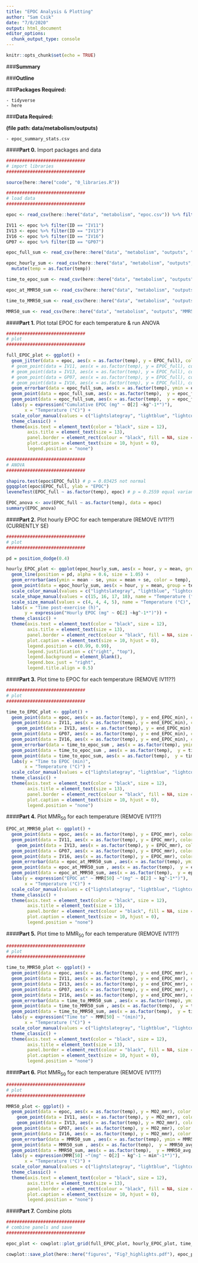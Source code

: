 ```yaml
---
title: "EPOC Analysis & Plotting"
author: "Sam Csik"
date: "7/8/2020"
output: html_document
editor_options: 
  chunk_output_type: console
---
```


```r
knitr::opts_chunk$set(echo = TRUE)
```

###**Summary**

###**Outline**

###**Packages Required:**

    - tidyverse
    - here

###**Data Required:**

**(file path: data/metabolism/outputs)**

    - epoc_summary_stats.csv
    
####**Part 0.** Import packages and data  
```r
##############################
# import libraries
##############################

source(here::here("code", "0_libraries.R"))

##############################
# load data
##############################

epoc <- read_csv(here::here("data", "metabolism", "epoc.csv")) %>% filter(spar == 0.2)

IV11 <- epoc %>% filter(ID == "IV11")
IV13 <- epoc %>% filter(ID == "IV13")
IV16 <- epoc %>% filter(ID == "IV16")
GP07 <- epoc %>% filter(ID == "GP07")

epoc_full_sum <- read_csv(here::here("data", "metabolism", "outputs", "epoc_full_summary_stats.csv"))

epoc_hourly_sum <- read_csv(here::here("data", "metabolism", "outputs", "epoc_hourly_summary_stats.csv")) %>% 
  mutate(temp = as.factor(temp))

time_to_epoc_sum <- read_csv(here::here("data", "metabolism", "outputs", "time_to_epoc_full_summary_stats.csv"))

epoc_at_MMR50_sum <- read_csv(here::here("data", "metabolism", "outputs", "epoc_at_MMR50_summary_stats.csv"))

time_to_MMR50_sum <- read_csv(here::here("data", "metabolism", "outputs", "time_to_MMR50_summary_stats.csv"))

MMR50_sum <- read_csv(here::here("data", "metabolism", "outputs", "MMR50_summary_stats.csv"))
```

####**Part 1.** Plot total EPOC for each temperature & run ANOVA
```r
##############################
# plot
##############################

full_EPOC_plot <- ggplot() +
  geom_jitter(data = epoc, aes(x = as.factor(temp), y = EPOC_full), color = "black", alpha = 0.2, width = 0.2, size = 3) + 
  # geom_point(data = IV11, aes(x = as.factor(temp), y = EPOC_full), color = "red", alpha = 0.5, size = 3) +
  # geom_point(data = IV13, aes(x = as.factor(temp), y = EPOC_full), color = "blue", alpha = 0.5, size = 3) +
  # geom_point(data = GP07, aes(x = as.factor(temp), y = EPOC_full), color = "green", alpha = 0.5, size = 3) +
  # geom_point(data = IV16, aes(x = as.factor(temp), y = EPOC_full), color = "purple", alpha = 0.5, size = 3) +
  geom_errorbar(data = epoc_full_sum, aes(x = as.factor(temp), ymin = epoc_full_avg - epoc_full_se, ymax = epoc_full_avg + epoc_full_se), width = 0.1, size = 1, color = "black") + # sub se for "error" to get 95% CI
  geom_point(data = epoc_full_sum, aes(x = as.factor(temp),  y = epoc_full_avg), size = 6, color = "black") +
  geom_point(data = epoc_full_sum, aes(x = as.factor(temp),  y = epoc_full_avg, color = as.factor(temp)), size = 4.5) +
  labs(y = expression("Cumulative EPOC (mg" ~ O[2] ~kg^-1*")"),
       x = "Temperature (°C)") +
  scale_color_manual(values = c("lightslategray", "lightblue", "lightcoral", "indianred4")) +
  theme_classic() +
  theme(axis.text = element_text(color = "black", size = 12),
        axis.title = element_text(size = 13),
        panel.border = element_rect(colour = "black", fill = NA, size = 0.7),
        plot.caption = element_text(size = 10, hjust = 0),
        legend.position = "none")

##############################
# ANOVA
##############################

shapiro.test(epoc$EPOC_full) # p = 0.03425 not normal
ggqqplot(epoc$EPOC_full, ylab = "EPOC") 
leveneTest(EPOC_full ~ as.factor(temp), epoc) # p = 0.2559 equal variances

EPOC_anova <- aov(EPOC_full ~ as.factor(temp), data = epoc)
summary(EPOC_anova) 


```

####**Part 2.** Plot hourly EPOC for each temperature (REMOVE IV11??) (CURRENTLY SE)
```r
##############################
# plot
##############################

pd = position_dodge(0.4)

hourly_EPOC_plot <- ggplot(epoc_hourly_sum, aes(x = hour, y = mean, group = temp, color = temp)) +
  geom_line(position = pd, alpha = 0.6, size = 1.05) +
  geom_errorbar(aes(ymin = mean - se, ymax = mean + se, color = temp), width = 0.2, position = pd, alpha = 0.6) +
  geom_point(data = epoc_hourly_sum, aes(x = hour, y = mean, group = temp, color = temp, shape = temp, size = temp), position = pd) +
  scale_color_manual(values = c("lightslategray", "lightblue", "lightcoral", "indianred4"), name = "Temperature (°C)") +
  scale_shape_manual(values = c(15, 16, 17, 18), name = "Temperature (°C)", labels = c("11", "16", "21", "26")) +
  scale_size_manual(values = c(4, 4, 4, 5), name = "Temperature (°C)", labels = c("11", "16", "21", "26")) +
  labs(x = "Time post-exercise (h)",
       y = expression("Hourly EPOC (mg" ~ O[2] ~kg^-1*")")) +
  theme_classic() +
  theme(axis.text = element_text(color = "black", size = 12),
        axis.title = element_text(size = 13),
        panel.border = element_rect(colour = "black", fill = NA, size = 0.7),
        plot.caption = element_text(size = 10, hjust = 0),
        legend.position = c(0.99, 0.99),
        legend.justification = c("right", "top"),
        legend.background = element_blank(),
        legend.box.just = "right",
        legend.title.align = 0.5)
```

####**Part 3.** Plot time to EPOC for each temperature (REMOVE IV11??)
```r
##############################
# plot
##############################

time_to_EPOC_plot <- ggplot() +
  geom_point(data = epoc, aes(x = as.factor(temp), y = end_EPOC_min), color = "black", alpha = 0.5, size = 3) + # width = 0.2, alpha = 0.2
  geom_point(data = IV11, aes(x = as.factor(temp), y = end_EPOC_min), color = "red", alpha = 0.5, size = 3) +
    geom_point(data = IV13, aes(x = as.factor(temp), y = end_EPOC_min), color = "blue", alpha = 0.5, size = 3) +
  geom_point(data = GP07, aes(x = as.factor(temp), y = end_EPOC_min), color = "green", alpha = 0.5, size = 3) +
  geom_point(data = IV16, aes(x = as.factor(temp), y = end_EPOC_min), color = "purple", alpha = 0.5, size = 3) +
  geom_errorbar(data = time_to_epoc_sum , aes(x = as.factor(temp), ymin = time_to_epoc_avg - time_to_epoc_se, ymax = time_to_epoc_avg + time_to_epoc_se), width = 0.1, size = 1, color = "black") + # sub se for "error" for 95% CI
  geom_point(data = time_to_epoc_sum , aes(x = as.factor(temp),  y = time_to_epoc_avg), size = 6, color = "black") +
  geom_point(data = time_to_epoc_sum, aes(x = as.factor(temp),  y = time_to_epoc_avg, color = as.factor(temp)), size = 4.5) +
  labs(y = "Time to EPOC (min)",
       x = "Temperature (°C)") +
  scale_color_manual(values = c("lightslategray", "lightblue", "lightcoral", "indianred4")) +
  theme_classic() +
  theme(axis.text = element_text(color = "black", size = 12),
        axis.title = element_text(size = 13),
        panel.border = element_rect(colour = "black", fill = NA, size = 0.7),
        plot.caption = element_text(size = 10, hjust = 0),
        legend.position = "none")
```

####**Part 4.** Plot MMR~50~ for each temperature (REMOVE IV11??)
```r
EPOC_at_MMR50_plot <- ggplot() +
  geom_point(data = epoc, aes(x = as.factor(temp), y = EPOC_mmr), color = "black", alpha = 0.5, size = 3) + #  width = 0.2, alpha = 0.2,
  geom_point(data = IV11, aes(x = as.factor(temp), y = EPOC_mmr), color = "red", alpha = 0.5, size = 3) +
    geom_point(data = IV13, aes(x = as.factor(temp), y = EPOC_mmr), color = "blue", alpha = 0.5, size = 3) +
  geom_point(data = GP07, aes(x = as.factor(temp), y = EPOC_mmr), color = "green", alpha = 0.5, size = 3) +
  geom_point(data = IV16, aes(x = as.factor(temp), y = EPOC_mmr), color = "purple", alpha = 0.5, size = 3) +
  geom_errorbar(data = epoc_at_MMR50_sum , aes(x = as.factor(temp), ymin = epoc_at_MMR50_avg - epoc_at_MMR50_se, ymax = epoc_at_MMR50_avg + epoc_at_MMR50_se), width = 0.1, size = 1, color = "black") + # replace with error for 95% CI
  geom_point(data = epoc_at_MMR50_sum , aes(x = as.factor(temp),  y = epoc_at_MMR50_avg), size = 6, color = "black") +
  geom_point(data = epoc_at_MMR50_sum, aes(x = as.factor(temp),  y = epoc_at_MMR50_avg, color = as.factor(temp)), size = 4.5) +
  labs(y = expression("EPOC at" ~ MMR[50] ~"(mg" ~ O[2] ~ kg^-1*")"),
       x = "Temperature (°C)") +
  scale_color_manual(values = c("lightslategray", "lightblue", "lightcoral", "indianred4")) +
  theme_classic() +
  theme(axis.text = element_text(color = "black", size = 12),
        axis.title = element_text(size = 13),
        panel.border = element_rect(colour = "black", fill = NA, size = 0.7),
        plot.caption = element_text(size = 10, hjust = 0),
        legend.position = "none")
```

####**Part 5.** Plot time to MMR~50~ for each temperature (REMOVE IV11??)
```r
##############################
# plot
##############################

time_to_MMR50_plot <- ggplot() +
  geom_point(data = epoc, aes(x = as.factor(temp), y = end_EPOC_mmr), color = "black", alpha = 0.5, size = 3) + # width = 0.2, alpha = 0.2,
  geom_point(data = IV11, aes(x = as.factor(temp), y = end_EPOC_mmr), color = "red", alpha = 0.5, size = 3) +
  geom_point(data = IV13, aes(x = as.factor(temp), y = end_EPOC_mmr), color = "blue", alpha = 0.5, size = 3) +
  geom_point(data = GP07, aes(x = as.factor(temp), y = end_EPOC_mmr), color = "green", alpha = 0.5, size = 3) +
  geom_point(data = IV16, aes(x = as.factor(temp), y = end_EPOC_mmr), color = "purple", alpha = 0.5, size = 3) +
  geom_errorbar(data = time_to_MMR50_sum , aes(x = as.factor(temp), ymin = time_to_MMR50_avg - error, ymax = time_to_MMR50_avg + error), width = 0.1, size = 1, color = "black") +
  geom_point(data = time_to_MMR50_sum , aes(x = as.factor(temp),  y = time_to_MMR50_avg), size = 6, color = "black") +
  geom_point(data = time_to_MMR50_sum, aes(x = as.factor(temp),  y = time_to_MMR50_avg, color = as.factor(temp)), size = 4.5) +
  labs(y = expression("Time to" ~ MMR[50] ~ "(min)"),
       x = "Temperature (°C)") +
  scale_color_manual(values = c("lightslategray", "lightblue", "lightcoral", "indianred4")) +
  theme_classic() +
  theme(axis.text = element_text(color = "black", size = 12),
        axis.title = element_text(size = 13),
        panel.border = element_rect(colour = "black", fill = NA, size = 0.7),
        plot.caption = element_text(size = 10, hjust = 0),
        legend.position = "none")
```

####**Part 6.** Plot MMR~50~ for each temperature (REMOVE IV11??)
```r
##############################
# plot
##############################

MMR50_plot <- ggplot() +
  geom_point(data = epoc, aes(x = as.factor(temp), y = MO2_mmr), color = "black", alpha = 0.5, size = 3) + # width = 0.2, alpha = 0.2
    geom_point(data = IV11, aes(x = as.factor(temp), y = MO2_mmr), color = "red", alpha = 0.5, size = 3) + 
    geom_point(data = IV13, aes(x = as.factor(temp), y = MO2_mmr), color = "blue", alpha = 0.5, size = 3) +
  geom_point(data = GP07, aes(x = as.factor(temp), y = MO2_mmr), color = "green", alpha = 0.5, size = 3) +
  geom_point(data = IV16, aes(x = as.factor(temp), y = MO2_mmr), color = "purple", alpha = 0.5, size = 3) +
  geom_errorbar(data = MMR50_sum , aes(x = as.factor(temp), ymin = MMR50_avg - error, ymax = MMR50_avg + error), width = 0.1, size = 1, color = "black") +
  geom_point(data = MMR50_sum , aes(x = as.factor(temp),  y = MMR50_avg), size = 6, color = "black") +
  geom_point(data = MMR50_sum, aes(x = as.factor(temp),  y = MMR50_avg, color = as.factor(temp)), size = 4.5) +
  labs(y = expression(MMR[50] ~"(mg" ~ O[2] ~ kg^-1 ~ min^-1*")"),
       x = "Temperature (°C)") +
  scale_color_manual(values = c("lightslategray", "lightblue", "lightcoral", "indianred4")) +
  theme_classic() +
  theme(axis.text = element_text(color = "black", size = 12),
        axis.title = element_text(size = 13),
        panel.border = element_rect(colour = "black", fill = NA, size = 0.7),
        plot.caption = element_text(size = 10, hjust = 0),
        legend.position = "none")
```

####**Part 7.** Combine plots
```r
##############################
# combine panels and save
##############################

epoc_plot <- cowplot::plot_grid(full_EPOC_plot, hourly_EPOC_plot, time_to_EPOC_plot, EPOC_at_MMR50_plot, time_to_MMR50_plot, MMR50_plot, nrow = 2, align = "vh", labels = "AUTO")

cowplot::save_plot(here::here("figures", "Fig?_highlights.pdf"), epoc_plot, base_width = 15, base_height = 8)
```